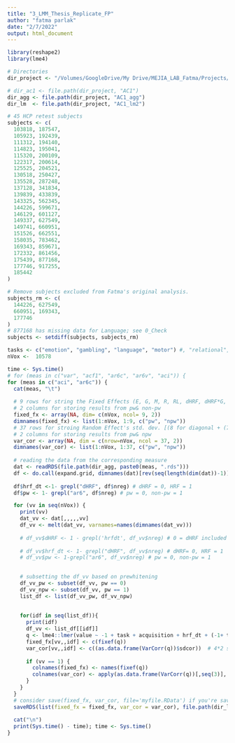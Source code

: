 ```yaml
---
title: "3_LMM_Thesis_Replicate_FP"
author: "fatma parlak"
date: "2/7/2022"
output: html_document
---
```


```r
library(reshape2)
library(lme4)

# Directories
dir_project <- "/Volumes/GoogleDrive/My Drive/MEJIA_LAB_Fatma/Projects/Prewhitening_Paper/code"

# dir_ac1 <- file.path(dir_project, "AC1")
dir_agg <- file.path(dir_project, "AC1_agg")
dir_lm  <- file.path(dir_project, "AC1_lm2")

# 45 HCP retest subjects
subjects <- c(
  103818, 187547,
  105923, 192439,
  111312, 194140,
  114823, 195041,
  115320, 200109,
  122317, 200614,
  125525, 204521,
  130518, 250427,
  135528, 287248,
  137128, 341834,
  139839, 433839,
  143325, 562345,
  144226, 599671,
  146129, 601127,
  149337, 627549,
  149741, 660951,
  151526, 662551,
  158035, 783462,
  169343, 859671,
  172332, 861456,
  175439, 877168,
  177746, 917255,
  185442
)

# Remove subjects excluded from Fatma's original analysis.
subjects_rm <- c(
  144226, 627549,
  660951, 169343,
  177746
)
# 877168 has missing data for Language; see 0_Check
subjects <- setdiff(subjects, subjects_rm)

tasks <- c("emotion", "gambling", "language", "motor") #, "relational", "social")
nVox <-  10578
```



```r
time <- Sys.time()
# for (meas in c("var", "acf1", "ar6c", "ar6v", "aci")) {
for (meas in c("aci", "ar6c")) {
  cat(meas, "\t")
  
  # 9 rows for string the Fixed Effects (E, G, M, R, RL, dHRF, dHRF*G, DHRF*M, dHRF*R) 
  # 2 columns for storing results from pw& non-pw
  fixed_fx <- array(NA, dim= c(nVox, ncol= 9, 2)) 
  dimnames(fixed_fx) <- list(1:nVox, 1:9, c("pw", "npw")) 
  # 37 rows for stroing Random Effect's std. dev. [(8 for diagonal + (7*8)/2 for off-diagonals] + 1 for residual 
  # 2 columns for storing results from pw& npw
  var_cor <- array(NA, dim = c(nrow=nVox, ncol = 37, 2)) 
  dimnames(var_cor) <- list(1:nVox, 1:37, c("pw", "npw")) 
  
  # reading the data from the corresponding measure
  dat <- readRDS(file.path(dir_agg, paste0(meas, ".rds")))
  df <- do.call(expand.grid, dimnames(dat)[rev(seq(length(dim(dat))-1))])
  
  df$hrf_dt <-1- grepl("dHRF", df$nreg) # dHRF = 0, HRF = 1
  df$pw <- 1- grepl("ar6", df$nreg) # pw = 0, non-pw = 1

  for (vv in seq(nVox)) {
    print(vv)
    dat_vv <- dat[,,,,,vv]
    df_vv <- melt(dat_vv, varnames=names(dimnames(dat_vv)))
    
    # df_vv$dHRF <- 1 - grepl('hrfdt', df_vv$nreg) # 0 = dHRF included (baseline), 1 = dHRF not included
    
    # df_vv$hrf_dt <- 1- grepl("dHRF", df_vv$nreg) # dHRF= 0, HRF = 1
    # df_vv$pw <- 1-grepl("ar6", df_vv$nreg) # pw = 0, non-pw = 1

    
    # subsetting the df_vv based on prewhitening
    df_vv_pw <- subset(df_vv, pw == 0)
    df_vv_npw <- subset(df_vv, pw == 1)
    list_df <- list(df_vv_pw, df_vv_npw)
  
    
    for(idf in seq(list_df)){
      print(idf)
      df_vv <- list_df[[idf]]
      q <- lme4::lmer(value ~ -1 + task + acquisition + hrf_dt + (-1+ task*hrf_dt)  + (-1 + task * hrf_dt | subject) , data = df_vv)
      fixed_fx[vv,,idf] <- c(fixef(q))
      var_cor[vv,,idf] <- c((as.data.frame(VarCorr(q))$sdcor))  # 4*2 std + (7*8)/2 corr + 1 residual
  
      if (vv == 1) {
        colnames(fixed_fx) <- names(fixef(q))
        colnames(var_cor) <- apply(as.data.frame(VarCorr(q))[,seq(3)], 1, paste, collapse="-")
      }
    }
  }     
  # consider save(fixed_fx, var_cor, file='myfile.RData') if you're saving multiple objects
  saveRDS(list(fixed_fx = fixed_fx, var_cor = var_cor), file.path(dir_lm, paste0(meas, "LMM_2_FP.rds")))
  
  cat("\n")
  print(Sys.time() - time); time <- Sys.time()
}
```
